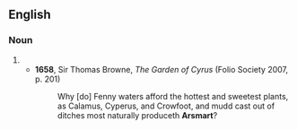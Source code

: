 ==English==

===Noun===
{{en-noun}}

# {{obsolete spelling of|arsesmart|lang=en}}
#* '''1658''', Sir Thomas Browne, ''The Garden of Cyrus'' (Folio Society 2007, p. 201)
#*: Why [do] Fenny waters afford the hottest and sweetest plants, as Calamus, Cyperus, and Crowfoot, and mudd cast out of ditches most naturally produceth '''Arsmart'''?